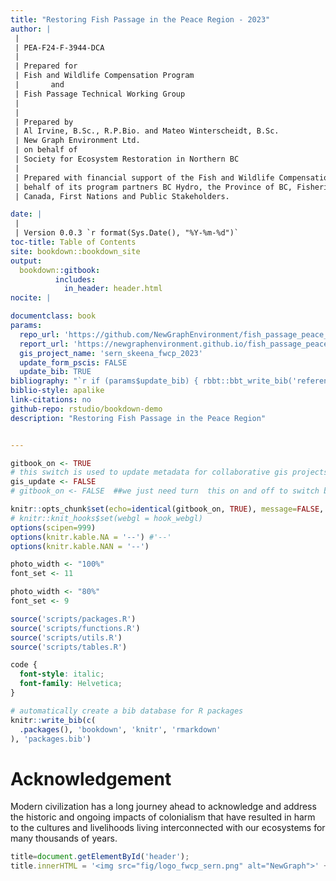```yaml
--- 
title: "Restoring Fish Passage in the Peace Region - 2023"
author: |
 |
 | PEA-F24-F-3944-DCA
 |
 | Prepared for
 | Fish and Wildlife Compensation Program 
 |       and  
 | Fish Passage Technical Working Group 
 |
 |
 | Prepared by
 | Al Irvine, B.Sc., R.P.Bio. and Mateo Winterscheidt, B.Sc.
 | New Graph Environment Ltd.
 | on behalf of 
 | Society for Ecosystem Restoration in Northern BC
 | 
 | Prepared with financial support of the Fish and Wildlife Compensation Program on
 | behalf of its program partners BC Hydro, the Province of BC, Fisheries and Oceans
 | Canada, First Nations and Public Stakeholders.

date: |
 |
 | Version 0.0.3 `r format(Sys.Date(), "%Y-%m-%d")`
toc-title: Table of Contents
site: bookdown::bookdown_site
output: 
  bookdown::gitbook:
          includes:
            in_header: header.html
nocite: |

documentclass: book
params:
  repo_url: 'https://github.com/NewGraphEnvironment/fish_passage_peace_2023_reporting/'
  report_url: 'https://newgraphenvironment.github.io/fish_passage_peace_2023_reporting'
  gis_project_name: 'sern_skeena_fwcp_2023'
  update_form_pscis: FALSE
  update_bib: TRUE
bibliography: "`r if (params$update_bib) { rbbt::bbt_write_bib('references.bib', overwrite = TRUE); 'references.bib' } else 'references.bib'`"
biblio-style: apalike
link-citations: no
github-repo: rstudio/bookdown-demo
description: "Restoring Fish Passage in the Peace Region"


---
```


```r
gitbook_on <- TRUE
# this switch is used to update metadata for collaborative gis projects. prob won't change much but we can update if we want
gis_update <- FALSE
# gitbook_on <- FALSE  ##we just need turn  this on and off to switch between gitbook and pdf via paged.js

```

```r
knitr::opts_chunk$set(echo=identical(gitbook_on, TRUE), message=FALSE, warning=FALSE, dpi=60, out.width = "100%")
# knitr::knit_hooks$set(webgl = hook_webgl)
options(scipen=999)
options(knitr.kable.NA = '--') #'--'
options(knitr.kable.NAN = '--')

```

```r
photo_width <- "100%"
font_set <- 11

```

```r
photo_width <- "80%"
font_set <- 9
```


```r
source('scripts/packages.R')
source('scripts/functions.R')
source('scripts/utils.R')
source('scripts/tables.R')

```


```css
code {
  font-style: italic;
  font-family: Helvetica;
}
```

```r
# automatically create a bib database for R packages
knitr::write_bib(c(
  .packages(), 'bookdown', 'knitr', 'rmarkdown'
), 'packages.bib')
```

# Acknowledgement {.front-matter .unnumbered}


Modern civilization has a long journey ahead to acknowledge and address the historic and ongoing impacts of colonialism that have resulted in harm to the cultures and livelihoods living interconnected with our ecosystems for many thousands of years. 



```js
title=document.getElementById('header');
title.innerHTML = '<img src="fig/logo_fwcp_sern.png" alt="NewGraph">' + title.innerHTML
```

